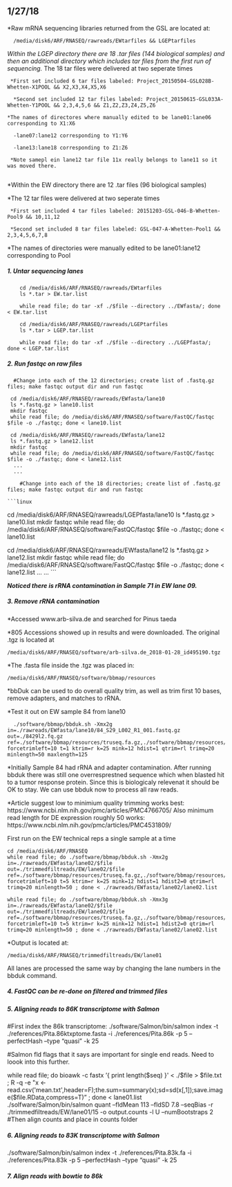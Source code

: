 ## 1/27/18
*Raw mRNA sequencing libraries returned from the GSL are located at:

```linux
  /media/disk6/ARF/RNASEQ/rawreads/EWtarfiles && LGEPtarfiles
 ```
 
*Within the LGEP directory there are 18 .tar files (144 biological samples) and then an additional directory which includes tar files from the first run of sequencing.
   *The 18 tar files were delivered at two seperate times
     
     *First set included 6 tar files labeled: Project_20150504-GSL028B-Whetten-X1POOL && X2,X3,X4,X5,X6
      
      *Second set included 12 tar files labeled: Project_20150615-GSL033A-Whetten-Y1POOL && 2,3,4,5,6 && Z1,Z2,Z3,Z4,Z5,Z6
    
    *The names of directores where manually edited to be lane01:lane06 corresponding to X1:X6
      
      -lane07:lane12 corresponding to Y1:Y6
      
      -lane13:lane18 corresponding to Z1:Z6
     
     *Note samepl ein lane12 tar file 11x really belongs to lane11 so it was moved there.
     
*Within the EW directory there are 12 .tar files (96 biological samples)
  
  *The 12 tar files were delivered at two seperate times
     
     *First set included 4 tar files labeled: 20151203-GSL-046-B-Whetten-Pool9 && 10,11,12
     
     *Second set included 8 tar files labeled: GSL-047-A-Whetten-Pool1 && 2,3,4,5,6,7,8
  
  *The names of directories were manually edited to be lane01:lane12 corresponding to Pool  
  
      
##### 1. Untar sequencing lanes

```linux
    cd /media/disk6/ARF/RNASEQ/rawreads/EWtarfiles
    ls *.tar > EW.tar.list
    
    while read file; do tar -xf ./$file --directory ../EWfasta/; done < EW.tar.list
```    

```linux
    cd /media/disk6/ARF/RNASEQ/rawreads/LGEPtarfiles
    ls *.tar > LGEP.tar.list
    
    while read file; do tar -xf ./$file --directory ../LGEPfasta/; done < LGEP.tar.list
```    

##### 2. Run fastqc on raw files

      #Change into each of the 12 directories; create list of .fastq.gz files; make fastqc output dir and run fastqc
  
  ```linux 
   cd /media/disk6/ARF/RNASEQ/rawreads/EWfasta/lane10
   ls *.fastq.gz > lane10.list
   mkdir fastqc
   while read file; do /media/disk6/ARF/RNASEQ/software/FastQC/fastqc $file -o ./fastqc; done < lane10.list
   
   cd /media/disk6/ARF/RNASEQ/rawreads/EWfasta/lane12
   ls *.fastq.gz > lane12.list
   mkdir fastqc
   while read file; do /media/disk6/ARF/RNASEQ/software/FastQC/fastqc $file -o ./fastqc; done < lane12.list
    ...
    ...
   ```
     
        #Change into each of the 18 directories; create list of .fastq.gz files; make fastqc output dir and run fastqc
        
    ```linux 
   cd /media/disk6/ARF/RNASEQ/rawreads/LGEPfasta/lane10
   ls *.fastq.gz > lane10.list
   mkdir fastqc
   while read file; do /media/disk6/ARF/RNASEQ/software/FastQC/fastqc $file -o ./fastqc; done < lane10.list
   
   
   cd /media/disk6/ARF/RNASEQ/rawreads/EWfasta/lane12
   ls *.fastq.gz > lane12.list
   mkdir fastqc
   while read file; do /media/disk6/ARF/RNASEQ/software/FastQC/fastqc $file -o ./fastqc; done < lane12.list
    ...
    ...
   ```
    
    
***Noticed there is rRNA contamination in Sample 71 in EW lane 09.***


##### 3. Remove rRNA contamination

*Accessed www.arb-silva.de and searched for Pinus taeda

*805 Accessions showed up in results and were downloaded.  The original .tgz is located at 

```linux
/media/disk6/ARF/RNASEQ/software/arb-silva.de_2018-01-28_id495190.tgz
```

*The .fasta file inside the .tgz was placed in:

```linux
/media/disk6/ARF/RNASEQ/software/bbmap/resources
```

*bbDuk can be used to do overall quality trim, as well as trim first 10 bases, remove adapters, and matches to rRNA.

*Test it out on EW sample 84 from lane10
```linux
  ./software/bbmap/bbduk.sh -Xmx2g in=./rawreads/EWfasta/lane10/84_S29_L002_R1_001.fastq.gz out=./8429l2.fq.gz ref=./software/bbmap/resources/truseq.fa.gz,./software/bbmap/resources/rRNA_lob_pine.fasta forcetrimleft=10 t=1 ktrim=r k=25 mink=12 hdist=1 qtrim=rl trimq=20 minlength=50 maxlength=125
```
*Initially Sample 84 had rRNA and adapter contamination.  After running bbduk there was still one overresprestned sequence which when blasted hit to a tumor response protein.  Since this is biologicaly relevenat it should be OK to stay.  We can use bbduk now to process all raw reads.

*Article suggest low to minimium quality trimming works best: https://www.ncbi.nlm.nih.gov/pmc/articles/PMC4766705/
Also minimum read length for DE expression roughly 50 works: https://www.ncbi.nlm.nih.gov/pmc/articles/PMC4531809/

First run on the EW technical reps a single sample at a time
```linux
cd /media/disk6/ARF/RNASEQ
while read file; do ./software/bbmap/bbduk.sh -Xmx2g in=./rawreads/EWfasta/lane02/$file out=./trimmedfiltreads/EW/lane02/$file ref=./software/bbmap/resources/truseq.fa.gz,./software/bbmap/resources/rRNA_lob_pine.fasta forcetrimleft=10 t=5 ktrim=r k=25 mink=12 hdist=1 hdist2=0 qtrim=rl trimq=20 minlength=50 ; done < ./rawreads/EWfasta/lane02/lane02.list

while read file; do ./software/bbmap/bbduk.sh -Xmx3g in=./rawreads/EWfasta/lane02/$file out=./trimmedfiltreads/EW/lane02/$file ref=./software/bbmap/resources/truseq.fa.gz,./software/bbmap/resources/rRNA_lob_pine.fasta forcetrimleft=10 t=5 ktrim=r k=25 mink=12 hdist=1 hdist2=0 qtrim=rl trimq=20 minlength=50 ; done < ./rawreads/EWfasta/lane02/lane02.list
```

*Output is located at:
```linux
/media/disk6/ARF/RNASEQ/trimmedfiltreads/EW/lane01 
```

All lanes are processed the same way by changing the lane numbers in the bbduk command.

##### 4. FastQC can be re-done on filtered and trimmed files

##### 5. Aligning reads to 86K transcriptome with Salmon
  #First index the 86k transcriptome:
./software/Salmon/bin/salmon index -t ./references/Pita.86ktxptome.fasta -i ./references/Pita.86k -p 5 --perfectHash --type "quasi" -k 25

#Salmon fld flags that it says are important for single end reads.  Need to loook into this further.

while read file; do bioawk -c fastx '{ print length($seq) }' < ./$file  > $file.txt ; R -q -e "x <- read.csv('mean.txt',header=F);the.sum=summary(x);sd=sd(x[,1]);save.image($file.RData,compress=T)"  ; done < lane01.list
./solfware/Salmon/bin/salmon quant --fldMean 113 --fldSD 7.8 --seqBias -r ./trimmedfiltreads/EW/lane01/15 -o output.counts -l U --numBootstraps 2
  #Then align counts and place in counts folder
  
  
##### 6. Aligning reads to 83K transcriptome with Salmon  
  
  ./software/Salmon/bin/salmon index -t ./references/Pita.83k.fa -i ./references/Pita.83k -p 5 --perfectHash --type "quasi" -k 25
  
 
##### 7. Align reads with bowtie to 86k


  
